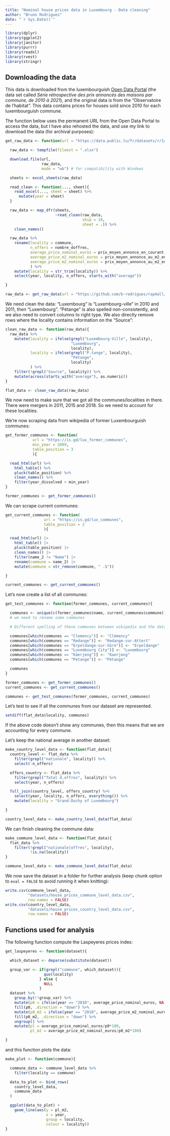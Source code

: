 ```yaml
---
title: "Nominal house prices data in Luxembourg - Data cleaning"
author: "Bruno Rodrigues"
date: "`r Sys.Date()`"
---
```


```r
library(dplyr)
library(ggplot2)
library(janitor)
library(purrr)
library(readxl)
library(rvest)
library(stringr)
```

## Downloading the data

This data is downloaded from the luxembourguish [Open Data
Portal](https://data.public.lu/fr/datasets/prix-annonces-des-logements-par-commune/)
(the data set called *Série rétrospective des prix annoncés des maisons par commune, de 2010 à 2021*), and the original data is from the "Observatoire de l'habitat". This data
contains prices for houses sold since 2010 for each luxembourguish commune.

The function below uses the permanent URL from the Open Data Portal to access the data,
but I have also rehosted the data, and use my link to download the data (for archival
purposes):

```r
get_raw_data <- function(url = "https://data.public.lu/fr/datasets/r/14b0156e-ff87-4a36-a867-933fc9a6f903"){

  raw_data <- tempfile(fileext = ".xlsx")

  download.file(url,
                raw_data,
                mode = "wb") # for compatibility with Windows

  sheets <- excel_sheets(raw_data)

  read_clean <- function(..., sheet){
    read_excel(..., sheet = sheet) %>%
      mutate(year = sheet)
  }

  raw_data <- map_dfr(sheets,
                      ~read_clean(raw_data,
                                  skip = 10,
                                  sheet = .)) %>%
    clean_names()

  raw_data %>%
    rename(locality = commune,
           n_offers = nombre_doffres,
           average_price_nominal_euros = prix_moyen_annonce_en_courant,
           average_price_m2_nominal_euros = prix_moyen_annonce_au_m2_en_courant,
           average_price_m2_nominal_euros = prix_moyen_annonce_au_m2_en_courant
           ) %>%
    mutate(locality = str_trim(locality)) %>%
    select(year, locality, n_offers, starts_with("average"))

}

```

```r
raw_data <- get_raw_data(url = "https://github.com/b-rodrigues/rap4all/raw/master/datasets/vente-maison-2010-2021.xlsx")
```

We need clean the data: "Luxembourg" is "Luxembourg-ville" in 2010 and 2011,
then "Luxembourg". "Pétange" is also spelled non-consistently, and we also need
to convert columns to right type. We also directly remove rows where the
locality contains information on the "Source":

```r
clean_raw_data <- function(raw_data){
  raw_data %>%
    mutate(locality = ifelse(grepl("Luxembourg-Ville", locality),
                             "Luxembourg",
                             locality),
           locality = ifelse(grepl("P.tange", locality),
                             "Pétange",
                             locality)
           ) %>%
    filter(!grepl("Source", locality)) %>%
    mutate(across(starts_with("average"), as.numeric))
}
```

```r
flat_data <- clean_raw_data(raw_data)
```

We now need to make sure that we got all the communes/localities in there. There
were mergers in 2011, 2015 and 2018. So we need to account for these localities.

We’re now scraping data from wikipedia of former Luxembourguish communes:

```r
get_former_communes <- function(
            url = "https://is.gd/lux_former_communes",
            min_year = 2009,
            table_position = 3
            ){

  read_html(url) %>%
    html_table() %>%
    pluck(table_position) %>%
    clean_names() %>%
    filter(year_dissolved > min_year)
}

```

```r
former_communes <- get_former_communes()
```

We can scrape current communes:

```r
get_current_communes <- function(
                 url = "https://is.gd/lux_communes",
                 table_position = 2
                 ){

  read_html(url) |>
    html_table() |>
    pluck(table_position) |>
    clean_names() |>
    filter(name_2 != "Name") |>
    rename(commune = name_2) |>
    mutate(commune = str_remove(commune, " .$"))

}

```

```r
current_communes <- get_current_communes()
```

Let’s now create a list of all communes:

```r
get_test_communes <- function(former_communes, current_communes){

  communes <- unique(c(former_communes$name, current_communes$commune))
  # we need to rename some communes

  # Different spelling of these communes between wikipedia and the data

  communes[which(communes == "Clemency")] <- "Clémency"
  communes[which(communes == "Redange")] <- "Redange-sur-Attert"
  communes[which(communes == "Erpeldange-sur-Sûre")] <- "Erpeldange"
  communes[which(communes == "Luxembourg City")] <- "Luxembourg"
  communes[which(communes == "Käerjeng")] <- "Kaerjeng"
  communes[which(communes == "Petange")] <- "Pétange"

  communes
}

```

```r
former_communes <- get_former_communes()
current_communes <- get_current_communes()

communes <- get_test_communes(former_communes, current_communes)
```

Let’s test to see if all the communes from our dataset are represented.

```r
setdiff(flat_data$locality, communes)
```

If the above code doesn’t show any communes, then this means that we are
accounting for every commune.

Let’s keep the national average in another dataset:

```r
make_country_level_data <- function(flat_data){
  country_level <- flat_data %>%
    filter(grepl("nationale", locality)) %>%
    select(-n_offers)

  offers_country <- flat_data %>%
    filter(grepl("Total d.offres", locality)) %>%
    select(year, n_offers)

  full_join(country_level, offers_country) %>%
    select(year, locality, n_offers, everything()) %>%
    mutate(locality = "Grand-Duchy of Luxembourg")

}

```

```r
country_level_data <- make_country_level_data(flat_data)
```

We can finish cleaning the commune data:

```r
make_commune_level_data <- function(flat_data){
  flat_data %>%
    filter(!grepl("nationale|offres", locality),
           !is.na(locality))
}

```

```r
commune_level_data <- make_commune_level_data(flat_data)
```

We now save the dataset in a folder for further analysis (keep chunk option to
`eval = FALSE` to avoid running it when knitting):

```r
write.csv(commune_level_data,
          "datasets/house_prices_commune_level_data.csv",
          row.names = FALSE)
write.csv(country_level_data,
          "datasets/house_prices_country_level_data.csv",
          row.names = FALSE)
```

## Functions used for analysis

The following function compute the Laspeyeres prices index:

```r
get_laspeyeres <- function(dataset){

  which_dataset <- deparse(substitute(dataset))

  group_var <- if(grepl("commune", which_dataset)){
                 quo(locality)
               } else {
                 NULL
               }
  dataset %>%
    group_by(!!group_var) %>%
    mutate(p0 = ifelse(year == "2010", average_price_nominal_euros, NA)) %>%
    fill(p0, .direction = "down") %>%
    mutate(p0_m2 = ifelse(year == "2010", average_price_m2_nominal_euros, NA)) %>%
    fill(p0_m2, .direction = "down") %>%
    ungroup() %>%
    mutate(pl = average_price_nominal_euros/p0*100,
           pl_m2 = average_price_m2_nominal_euros/p0_m2*100)

}
```

and this function plots the data:

```r
make_plot <- function(commune){

  commune_data <- commune_level_data %>%
    filter(locality == commune)

  data_to_plot <- bind_rows(
    country_level_data,
    commune_data
  )

  ggplot(data_to_plot) +
    geom_line(aes(y = pl_m2,
                  x = year,
                  group = locality,
                  colour = locality))
}
```
